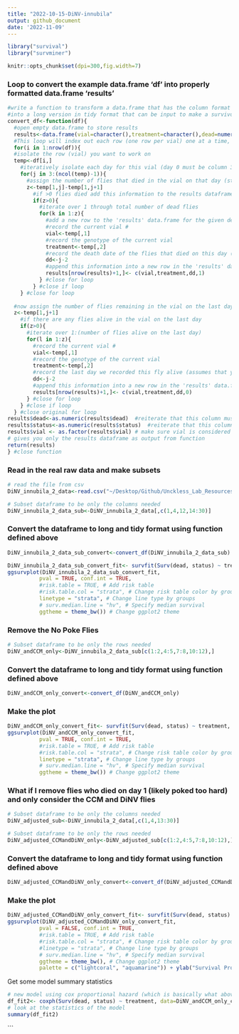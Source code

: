 ```yaml
---
title: "2022-10-15-DiNV-innubila"
output: github_document
date: '2022-11-09'
---
```


```r
library("survival")
library("survminer")
```

```r
knitr::opts_chunk$set(dpi=300,fig.width=7)
```


### Loop to convert the example data.frame 'df' into properly formatted data.frame 'results'
```r
#write a function to transform a data.frame that has the column format 'vial | treatment | D0 | D1 | D2...', with one row for each vial
#into a long version in tidy format that can be input to make a survivorship curve
convert_df<-function(df){
  #open empty data.frame to store results
  results<-data.frame(vial=character(),treatment=character(),dead=numeric(),status=numeric())
  #This loop will index out each row (one row per vial) one at a time, transform it into long format (one row per fly), and add the information to the empty data.frame called results
  for(i in 1:nrow(df)){
  #isolate the row (vial) you want to work on
  temp<-df[i,]
    #iteratively isolate each day for this vial (day 0 must be column 3, day 1 column 4, etc.). Loop stops the column before the last day
    for(j in 3:(ncol(temp)-1)){
      #assign the number of flies that died in the vial on that day (starting with day 1) to the variable 'z'
      z<-temp[1,j]-temp[1,j+1]
        #if >0 flies died add this information to the results dataframe
        if(z>0){
          #iterate over 1 through total number of dead flies
          for(k in 1:z){
            #add a new row to the 'results' data.frame for the given dead fly, specifying vial #, treatment, day died, and
            #record the current vial #
            vial<-temp[,1]
            #record the genotype of the current vial
            treatment<-temp[,2]
            #record the death date of the flies that died on this day (assumes that your input DF starts with day 0 in column 3)
            dd<-j-2
            #append this information into a new row in the 'results' data.frame, and add a '1' in the 4th column to indicate mortality
            results[nrow(results)+1,]<- c(vial,treatment,dd,1)
          } #close for loop
        } #close if loop
    } #close for loop
  
  #now assign the number of flies remaining in the vial on the last day (value in the last column of the row) to the variable 'z'
  z<-temp[1,j+1]
    #if there are any flies alive in the vial on the last day
    if(z>0){
      #iterate over 1:(number of flies alive on the last day)
      for(l in 1:z){
        #record the current vial #
        vial<-temp[,1]
        #record the genotype of the current vial
        treatment<-temp[,2]
        #record the last day we recorded this fly alive (assumes that your input DF starts with day 0 in column 3)
        dd<-j-2
        #append this information into a new row in the 'results' data.frame, and add a '0' in the 4th column to indicate that the fly made it to the end of the experiment
        results[nrow(results)+1,]<- c(vial,treatment,dd,0)
      } #close for loop
    } #close if loop
  } #close original for loop
results$dead<-as.numeric(results$dead)  #reiterate that this column must be class numeric
results$status<-as.numeric(results$status)  #reiterate that this column must be class numeric
results$vial <- as.factor(results$vial) # make sure vial is considered a factor
# gives you only the results dataframe as output from function 
return(results) 
} #close function


```



### Read in the real raw data and make subsets
```r
# read the file from csv
DiNV_innubila_2_data<-read.csv("~/Desktop/Github/Unckless_Lab_Resources/Infection_survival_analyses/20221015/20221015_DiNV_innubila_infections.csv")

# Subset dataframe to be only the columns needed
DiNV_innubila_2_data_sub<-DiNV_innubila_2_data[,c(1,4,12,14:30)]

```


### Convert the dataframe to long and tidy format using function defined above
```r
DiNV_innubila_2_data_sub_convert<-convert_df(DiNV_innubila_2_data_sub)
```

```r
DiNV_innubila_2_data_sub_convert_fit<- survfit(Surv(dead, status) ~ treatment, data=DiNV_innubila_2_data_sub_convert)
ggsurvplot(DiNV_innubila_2_data_sub_convert_fit,
          pval = TRUE, conf.int = TRUE,
          #risk.table = TRUE, # Add risk table
          #risk.table.col = "strata", # Change risk table color by groups
          linetype = "strata", # Change line type by groups
          # surv.median.line = "hv", # Specify median survival
          ggtheme = theme_bw()) # Change ggplot2 theme
```

### Remove the No Poke Flies

```r

# Subset dataframe to be only the rows needed
DiNV_andCCM_only<-DiNV_innubila_2_data_sub[c(1:2,4:5,7:8,10:12),]

```

### Convert the dataframe to long and tidy format using function defined above
```r
DiNV_andCCM_only_convert<-convert_df(DiNV_andCCM_only)
```

### Make the plot
```r
DiNV_andCCM_only_convert_fit<- survfit(Surv(dead, status) ~ treatment, data=DiNV_andCCM_only_convert)
ggsurvplot(DiNV_andCCM_only_convert_fit,
          pval = TRUE, conf.int = TRUE,
          #risk.table = TRUE, # Add risk table
          #risk.table.col = "strata", # Change risk table color by groups
          linetype = "strata", # Change line type by groups
          # surv.median.line = "hv", # Specify median survival
          ggtheme = theme_bw()) # Change ggplot2 theme
```

### What if I remove flies who died on day 1 (likely poked too hard) and only consider the CCM and DiNV flies

```r
# Subset dataframe to be only the columns needed
DiNV_adjusted_sub<-DiNV_innubila_2_data[,c(1,4,13:30)]

# Subset dataframe to be only the rows needed
DiNV_adjusted_CCMandDiNV_only<-DiNV_adjusted_sub[c(1:2,4:5,7:8,10:12),]
```

### Convert the dataframe to long and tidy format using function defined above
```r
DiNV_adjusted_CCMandDiNV_only_convert<-convert_df(DiNV_adjusted_CCMandDiNV_only)
```

### Make the plot
```r
DiNV_adjusted_CCMandDiNV_only_convert_fit<- survfit(Surv(dead, status) ~ treatment, data=DiNV_adjusted_CCMandDiNV_only_convert)
ggsurvplot(DiNV_adjusted_CCMandDiNV_only_convert_fit,
          pval = FALSE, conf.int = TRUE,
          #risk.table = TRUE, # Add risk table
          #risk.table.col = "strata", # Change risk table color by groups
          #linetype = "strata", # Change line type by groups
          # surv.median.line = "hv", # Specify median survival
          ggtheme = theme_bw(), # Change ggplot2 theme
          palette = c("lightcoral", "aquamarine")) + ylab("Survival Proporation") + xlab("Days post infection")
```

Get some model summary statistics 
```r
# new model using cox proportional hazard (which is basically what above is doing)
df_fit2<- coxph(Surv(dead, status) ~ treatment, data=DiNV_andCCM_only_convert)
# look at the statistics of the model
summary(df_fit2)
```
```


